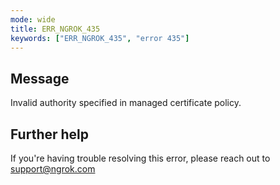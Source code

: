 ```yaml
---
mode: wide
title: ERR_NGROK_435
keywords: ["ERR_NGROK_435", "error 435"]
---
```


## Message

Invalid authority specified in managed certificate policy.

## Further help

If you're having trouble resolving this error, please reach out to [support@ngrok.com](mailto:support@ngrok.com?subject=Help%20with%20ERR_NGROK_435)

